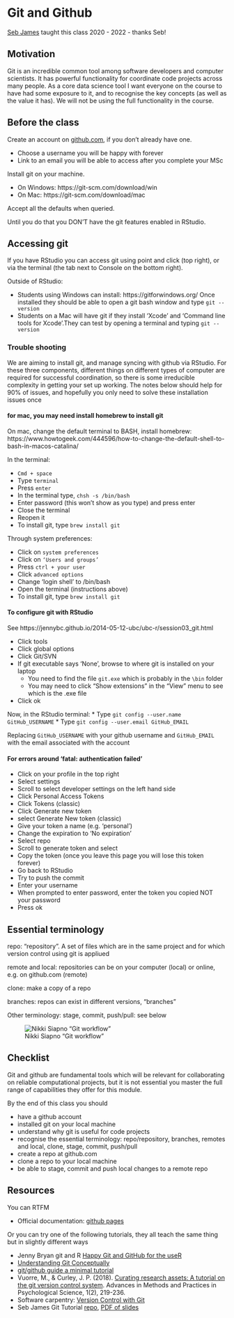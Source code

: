 # Git and Github

:::: {.info}
[Seb James](https://www.sheffield.ac.uk/psychology/people/research/sebastian-james-0) taught this class 2020 - 2022 - thanks Seb!
::::


## Motivation

Git is an incredible common tool among software developers and computer scientists. It has powerful functionality for coordinate code projects across many people. As a core data science tool I want everyone on the course to have had some exposure to it, and to recognise the key concepts (as well as the value it has). We will not be using the full functionality in the course.


## Before the class

Create an account on [github.com](https://github.com/), if you don't already have one.

 * Choose a username you will be happy with forever
 * Link to an email you will be able to access after you complete your MSc

Install git on your machine. 

  * On Windows: https://git-scm.com/download/win
  * On Mac: https://git-scm.com/download/mac
  
Accept all the defaults when queried.
  
Until you do that you DON'T have the git features enabled in RStudio.


## Accessing git 

If you have RStudio you can access git using point and click (top right), or via the terminal (the tab next to Console on the bottom right). 

Outside of RStudio:

 * Students using Windows can install: https://gitforwindows.org/ Once installed they should be able to open a git bash window and type ``git --version``
 * Students on a Mac will have git if they install 'Xcode' and 'Command line tools for Xcode'.They can test by opening a terminal and typing ``git --version``
 

### Trouble shooting

We are aiming to install git, and manage syncing with github via RStudio. For these three components, different things on different types of computer are required for successful coordination, so there is some irreducible complexity in getting your set up working. The notes below should help for 90% of issues, and hopefully you only need to solve these installation issues once

#### for mac, you may need install homebrew to install git

On mac, change the default terminal to BASH, install homebrew:
https://www.howtogeek.com/444596/how-to-change-the-default-shell-to-bash-in-macos-catalina/ 

In the terminal:

 * ``Cmd + space``
 * Type ``terminal``
 * Press ``enter``
 * In the terminal type, ``chsh -s /bin/bash``
 * Enter password (this won’t show as you type) and press enter
 * Close the terminal
 * Reopen it
 * To install git, type ``brew install git``

Through system preferences:

 * Click on ``system preferences``
 * Click on ``‘Users and groups’``
 * Press ``ctrl + your user``
 * Click ``advanced options``
 * Change ‘login shell’ to /bin/bash
 * Open the terminal (instructions above)
 * To install git, type ``brew install git``

#### To configure git with RStudio

See https://jennybc.github.io/2014-05-12-ubc/ubc-r/session03_git.html

 * Click tools
 * Click global options
 * Click Git/SVN
 * If git executable says ‘None’, browse to where git is installed on your laptop
   * You need to find the file ``git.exe`` which is probably in the ``\bin`` folder
   * You may need to click "Show extensions" in the "View" menu to see which is the .exe file
 * Click ok
 
Now, in the RStudio terminal:
 * Type ``git config --user.name GitHub_USERNAME``
 * Type ``git config --user.email GitHub_EMAIL``

Replacing ``GitHub_USERNAME`` with your github username and ``GitHub_EMAIL`` with the email associated with the account 

#### For errors around ‘fatal: authentication failed’

 * Click on your profile in the top right
 * Select settings
 * Scroll to select developer settings on the left hand side
 * Click Personal Access Tokens
 * Click Tokens (classic)
 * Click Generate new token 
 * select Generate New token (classic)
 * Give your token a name (e.g. ‘personal’)
 * Change the expiration to ‘No expiration’
 * Select repo
 * Scroll to generate token and select
 * Copy the token (once you leave this page you will lose this token forever)
 * Go back to RStudio
 * Try to push the commit
 * Enter your username
 * When prompted to enter password, enter the token you copied NOT your password
 * Press ok


## Essential terminology

repo: "repository". A set of files which are in the same project and for which version control using git is appliued

remote and local: repositories can be on your computer (local) or online, e.g. on github.com (remote)

clone: make a copy of a repo

branches: repos can exist in different versions, "branches"

Other terminology: stage, commit, push/pull: see below

![Nikki Siapno "Git workflow"](images/gitworkflow.jpeg)


## Checklist

Git and github are fundamental tools which will be relevant for collaborating on reliable computational projects, but it is not essential you master the full range of capabilities they offer for this module.

By the end of this class you should

* have a github account
* installed git on your local machine
* understand why git is useful for code projects
* recognise the essential terminology: repo/repository, branches, remotes and local, clone, stage, commit, push/pull
* create a repo at github.com
* clone a repo to your local machine
* be able to stage, commit and push local changes to a remote repo 

## Resources

You can RTFM

* Official documentation: [github pages](https://help.github.com/en/github/working-with-github-pages)

Or you can try one of the following tutorials, they all teach the same thing but in slightly different ways

* Jenny Bryan git and R [Happy Git and GitHub for the useR](https://happygitwithr.com/index.html)
* [Understanding Git Conceptually](https://www.sbf5.com/~cduan/technical/git/)
* [git/github guide a minimal tutorial](https://kbroman.org/github_tutorial/)
* Vuorre, M., & Curley, J. P. (2018). [Curating research assets: A tutorial on the git version control system](https://journals.sagepub.com/doi/full/10.1177/2515245918754826). Advances in Methods and Practices in Psychological Science, 1(2), 219-236.
* Software carpentry: [Version Control with Git](https://swcarpentry.github.io/git-novice/)
* Seb James Git Tutorial [repo](https://github.com/ABRG-Models/GitTutorial), [PDF of slides](https://github.com/ABRG-Models/GitTutorial/blob/master/talk.pdf)



